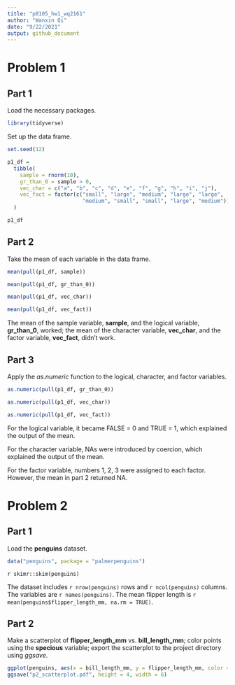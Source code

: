 ```yaml
---
title: "p8105_hw1_wq2161"
author: "Wanxin Qi"
date: "9/22/2021"
output: github_document
---
```


# Problem 1

## Part 1

Load the necessary packages.

```r
library(tidyverse)
```

Set up the data frame.

```r
set.seed(12)

p1_df =
  tibble(
    sample = rnorm(10),
    gr_than_0 = sample > 0,
    vec_char = c("a", "b", "c", "d", "e", "f", "g", "h", "i", "j"),
    vec_fact = factor(c("small", "large", "medium", "large", "large",
                        "medium", "small", "small", "large", "medium"))
  )

p1_df
```

## Part 2

Take the mean of each variable in the data frame.

```r
mean(pull(p1_df, sample))

mean(pull(p1_df, gr_than_0))

mean(pull(p1_df, vec_char))

mean(pull(p1_df, vec_fact))
```

The mean of the sample variable, **sample**, and the logical variable, **gr_than_0**, worked; the mean of the character variable, **vec_char**, and the factor variable, **vec_fact**, didn't work.

## Part 3

Apply the *as.numeric* function to the logical, character, and factor variables.

```r
as.numeric(pull(p1_df, gr_than_0))

as.numeric(pull(p1_df, vec_char))

as.numeric(pull(p1_df, vec_fact))
```

For the logical variable, it became FALSE = 0 and TRUE = 1, which explained the output of the mean.

For the character variable, NAs were introduced by coercion, which explained the output of the mean.

For the factor variable, numbers 1, 2, 3 were assigned to each factor. However, the mean in part 2 returned NA.

# Problem 2

## Part 1

Load the **penguins** dataset.

```r
data("penguins", package = "palmerpenguins")
```

`r skimr::skim(penguins)`

The dataset includes `r nrow(penguins)` rows and `r ncol(penguins)` columns. The variables are `r names(penguins)`. The mean flipper length is `r mean(penguins$flipper_length_mm, na.rm = TRUE)`.

## Part 2

Make a scatterplot of **flipper_length_mm** vs. **bill_length_mm**; color points using the **specious** variable; export the scatterplot to the project directory using *ggsave*.

```r
ggplot(penguins, aes(x = bill_length_mm, y = flipper_length_mm, color = species) ) + geom_point()
ggsave("p2_scatterplot.pdf", height = 4, width = 6)
```

